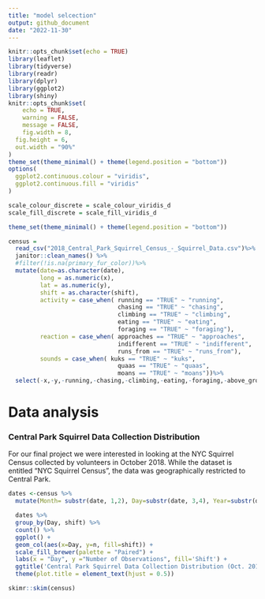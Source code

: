 ```yaml
---
title: "model selcection"
output: github_document
date: "2022-11-30"
---
```


```r
knitr::opts_chunk$set(echo = TRUE)
library(leaflet)
library(tidyverse)
library(readr)
library(dplyr)
library(ggplot2)
library(shiny)
knitr::opts_chunk$set(
	echo = TRUE,
	warning = FALSE,
	message = FALSE, 
	fig.width = 8, 
  fig.height = 6,
  out.width = "90%"
)
theme_set(theme_minimal() + theme(legend.position = "bottom"))
options(
  ggplot2.continuous.colour = "viridis",
  ggplot2.continuous.fill = "viridis"
)

scale_colour_discrete = scale_colour_viridis_d
scale_fill_discrete = scale_fill_viridis_d

theme_set(theme_minimal() + theme(legend.position = "bottom"))
```


```r
census =
  read_csv("2018_Central_Park_Squirrel_Census_-_Squirrel_Data.csv")%>% 
  janitor::clean_names() %>%
  #filter(!is.na(primary_fur_color))%>%
  mutate(date=as.character(date),
         long = as.numeric(x),
         lat = as.numeric(y),
         shift = as.character(shift),
         activity = case_when( running == "TRUE" ~ "running",
                               chasing == "TRUE" ~ "chasing",
                               climbing == "TRUE" ~ "climbing",
                               eating == "TRUE" ~ "eating",
                               foraging == "TRUE" ~ "foraging"),
         reaction = case_when( approaches == "TRUE" ~ "approaches",
                               indifferent == "TRUE" ~ "indifferent",
                               runs_from == "TRUE" ~ "runs_from"),
         sounds = case_when( kuks == "TRUE" ~ "kuks",
                               quaas == "TRUE" ~ "quaas",
                               moans == "TRUE" ~ "moans"))%>%
  select(-x,-y,-running,-chasing,-climbing,-eating,-foraging,-above_ground_sighter_measurement,-color_notes,-other_activities,-specific_location ,-tail_flags ,-tail_twitches,-other_interactions,-kuks,-quaas,-moans,-approaches,-indifferent,-runs_from)
```

# Data analysis

### Central Park Squirrel Data Collection Distribution

For our final project we were interested in looking at the NYC Squirrel Census collected by volunteers in October 2018. While the dataset is entitled “NYC Squirrel Census”, the data was geographically restricted to Central Park.

```r
dates <-census %>%
  mutate(Month= substr(date, 1,2), Day=substr(date, 3,4), Year=substr(date,5,9))

  dates %>% 
  group_by(Day, shift) %>%
  count() %>%
  ggplot() +
  geom_col(aes(x=Day, y=n, fill=shift)) +
  scale_fill_brewer(palette = "Paired") +
  labs(x = "Day", y ="Number of Observations", fill='Shift') +
  ggtitle('Central Park Squirrel Data Collection Distribution (Oct. 2018)') +
  theme(plot.title = element_text(hjust = 0.5)) 
```

```r
skimr::skim(census)
```


